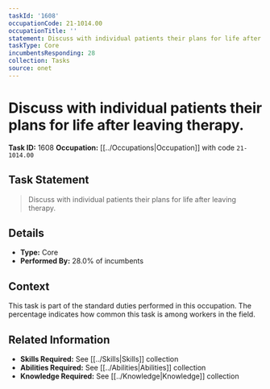 ```yaml
---
taskId: '1608'
occupationCode: 21-1014.00
occupationTitle: ''
statement: Discuss with individual patients their plans for life after leaving therapy.
taskType: Core
incumbentsResponding: 28
collection: Tasks
source: onet
---
```

# Discuss with individual patients their plans for life after leaving therapy.

**Task ID:** 1608
**Occupation:** [[../Occupations|Occupation]] with code `21-1014.00`

## Task Statement

> Discuss with individual patients their plans for life after leaving therapy.

## Details

- **Type:** Core
- **Performed By:** 28.0% of incumbents

## Context

This task is part of the standard duties performed in this occupation. The percentage indicates how common this task is among workers in the field.

## Related Information

- **Skills Required:** See [[../Skills|Skills]] collection
- **Abilities Required:** See [[../Abilities|Abilities]] collection
- **Knowledge Required:** See [[../Knowledge|Knowledge]] collection
